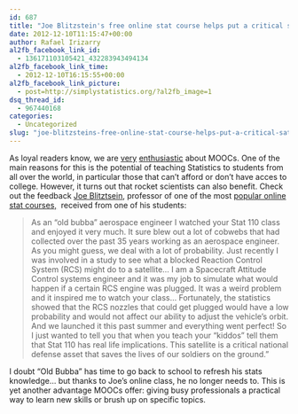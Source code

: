 ```yaml
---
id: 687
title: "Joe Blitzstein's free online stat course helps put a critical satellite in orbit"
date: 2012-12-10T11:15:47+00:00
author: Rafael Irizarry
al2fb_facebook_link_id:
  - 136171103105421_432283943494134
al2fb_facebook_link_time:
  - 2012-12-10T16:15:55+00:00
al2fb_facebook_link_picture:
  - post=http://simplystatistics.org/?al2fb_image=1
dsq_thread_id:
  - 967440168
categories:
  - Uncategorized
slug: "joe-blitzsteins-free-online-stat-course-helps-put-a-critical-satellite-in-orbit"
---
```

As loyal readers know, we are [very](http://simplystatistics.org/2012/08/10/why-we-are-teaching-massive-open-online-courses-moocs/) [enthusiastic](http://simplystatistics.org/2012/07/26/online-education-many-academics-are-missing-the-point/) about MOOCs. One of the main reasons for this is the potential of teaching Statistics to students from all over the world, in particular those that can't afford or don't have acces to college. However, it turns out that rocket scientists can also benefit. Check out the feedback [Joe Blitztsein](http://simplystatistics.org/2012/01/20/interview-with-joe-blitzstein/), professor of one of the most [popular online stat courses,](https://itunes.apple.com/us/course/statistics-110-probability/id502492375)  received from one of his students:

> As an “old bubba” aerospace engineer I watched your Stat 110 class and enjoyed it very much. It sure blew out a lot of cobwebs that had collected over the past 35 years working as an aerospace engineer. As you might guess, we deal with a lot of probability. Just recently I was involved in a study to see what a blocked Reaction Control System (RCS) might do to a satellite… I am a Spacecraft Attitude Control systems engineer and it was my job to simulate what would happen if a certain RCS engine was plugged. It was a weird problem and it inspired me to watch your class… Fortunately, the statistics showed that the RCS nozzles that could get plugged would have a low probability and would not affect our ability to adjust the vehicle’s orbit. And we launched it this past summer and everything went perfect! So I just wanted to tell you that when you teach your “kiddos” tell them that Stat 110 has real life implications. This satellite is a critical national defense asset that saves the lives of our soldiers on the ground."

I doubt "Old Bubba" has time to go back to school to refresh his stats knowledge... but thanks to Joe's online class, he no longer needs to. This is yet another advantage MOOCs offer: giving busy professionals a practical way to learn new skills or brush up on specific topics.

